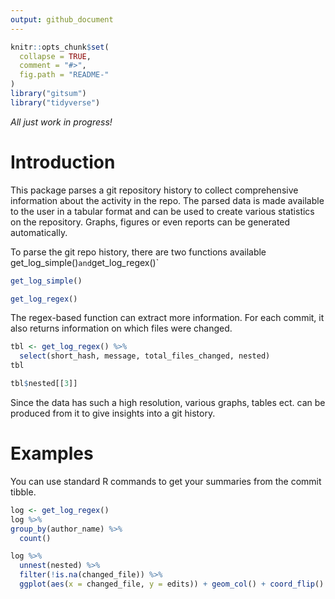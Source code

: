 ```yaml
---
output: github_document
---
```


<!-- README.md is generated from README.Rmd. Please edit that file -->

```r
knitr::opts_chunk$set(
  collapse = TRUE,
  comment = "#>",
  fig.path = "README-"
)
library("gitsum")
library("tidyverse")
```

*All just work in progress!*

# Introduction
This package parses a git repository history to collect 
comprehensive information about the activity in the repo. The parsed 
data is made available to the user in a tabular format and can be used to 
create various statistics on the repository. Graphs, figures or even 
reports can be generated automatically.

To parse the git repo history, there are two functions available get_log_simple()`
and `get_log_regex()`
```r
get_log_simple()
```

```r
get_log_regex()
```

The regex-based function can extract more information. For each commit, 
it also returns information on which files were changed.

```r
tbl <- get_log_regex() %>%
  select(short_hash, message, total_files_changed, nested)
tbl 
```
```r
tbl$nested[[3]]
```

Since the data has such a high resolution, various graphs, tables ect. 
can be produced from it to give insights into a git history.

# Examples
You can use standard R commands to get your summaries from the commit tibble.
```r
log <- get_log_regex()
log %>%
group_by(author_name) %>%
  count()

log %>%
  unnest(nested) %>%
  filter(!is.na(changed_file)) %>%
  ggplot(aes(x = changed_file, y = edits)) + geom_col() + coord_flip()

```


